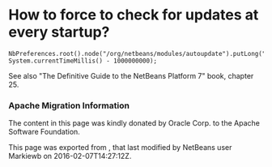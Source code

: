 <!--

    Licensed to the Apache Software Foundation (ASF) under one
    or more contributor license agreements.  See the NOTICE file
    distributed with this work for additional information
    regarding copyright ownership.  The ASF licenses this file
    to you under the Apache License, Version 2.0 (the
    "License"); you may not use this file except in compliance
    with the License.  You may obtain a copy of the License at

      http://www.apache.org/licenses/LICENSE-2.0

    Unless required by applicable law or agreed to in writing,
    software distributed under the License is distributed on an
    "AS IS" BASIS, WITHOUT WARRANTIES OR CONDITIONS OF ANY
    KIND, either express or implied.  See the License for the
    specific language governing permissions and limitations
    under the License.

-->
=How to force to check for updates at every startup?=

<pre>
NbPreferences.root().node("/org/netbeans/modules/autoupdate").putLong("lastCheckTime", System.currentTimeMillis() - 1000000000);
</pre>

See also "The Definitive Guide to the NetBeans Platform 7" book, chapter 25.

===Apache Migration Information===

The content in this page was kindly donated by Oracle Corp. to the
Apache Software Foundation.

This page was exported from , 
that last modified by NetBeans user Markiewb 
on 2016-02-07T14:27:12Z.

